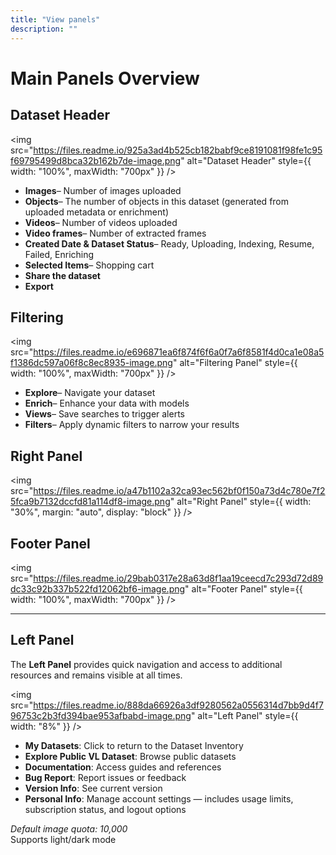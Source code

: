 ```yaml
---
title: "View panels"
description: ""
---
```


# Main Panels Overview

## Dataset Header

<img src="https://files.readme.io/925a3ad4b525cb182babf9ce8191081f98fe1c95f69795499d8bca32b162b7de-image.png" alt="Dataset Header" style={{ width: "100%", maxWidth: "700px" }} />

- **Images**– Number of images uploaded  
- **Objects**– The number of objects in this dataset (generated from uploaded metadata or enrichment)  
- **Videos**– Number of videos uploaded  
- **Video frames**– Number of extracted frames  
- **Created Date & Dataset Status**– Ready, Uploading, Indexing, Resume, Failed, Enriching  
- **Selected Items**– Shopping cart  
- **Share the dataset** 
- **Export**

## Filtering

<img src="https://files.readme.io/e696871ea6f874f6f6a0f7a6f8581f4d0ca1e08a5f1386dc597a06f8c8ec8935-image.png" alt="Filtering Panel" style={{ width: "100%", maxWidth: "700px" }} />

- **Explore**– Navigate your dataset  
- **Enrich**– Enhance your data with models  
- **Views**– Save searches to trigger alerts  
- **Filters**– Apply dynamic filters to narrow your results  

## Right Panel

<img src="https://files.readme.io/a47b1102a32ca93ec562bf0f150a73d4c780e7f25fca9b7132dccfd81a114df8-image.png" alt="Right Panel" style={{ width: "30%", margin: "auto", display: "block" }} />

## Footer Panel

<img src="https://files.readme.io/29bab0317e28a63d8f1aa19ceecd7c293d72d89dc33c92b337b522fd12062bf6-image.png" alt="Footer Panel" style={{ width: "100%", maxWidth: "700px" }} />

***

## Left Panel

The **Left Panel** provides quick navigation and access to additional resources and remains visible at all times.

<img src="https://files.readme.io/888da66926a3df9280562a0556314d7bb9d4f796753c2b3fd394bae953afbabd-image.png" alt="Left Panel" style={{ width: "8%" }} />

- **My Datasets**: Click to return to the Dataset Inventory  
- **Explore Public VL Dataset**: Browse public datasets  
- **Documentation**: Access guides and references  
- **Bug Report**: Report issues or feedback  
- **Version Info**: See current version  
- **Personal Info**: Manage account settings — includes usage limits, subscription status, and logout options  

_Default image quota: 10,000_  
Supports light/dark mode
